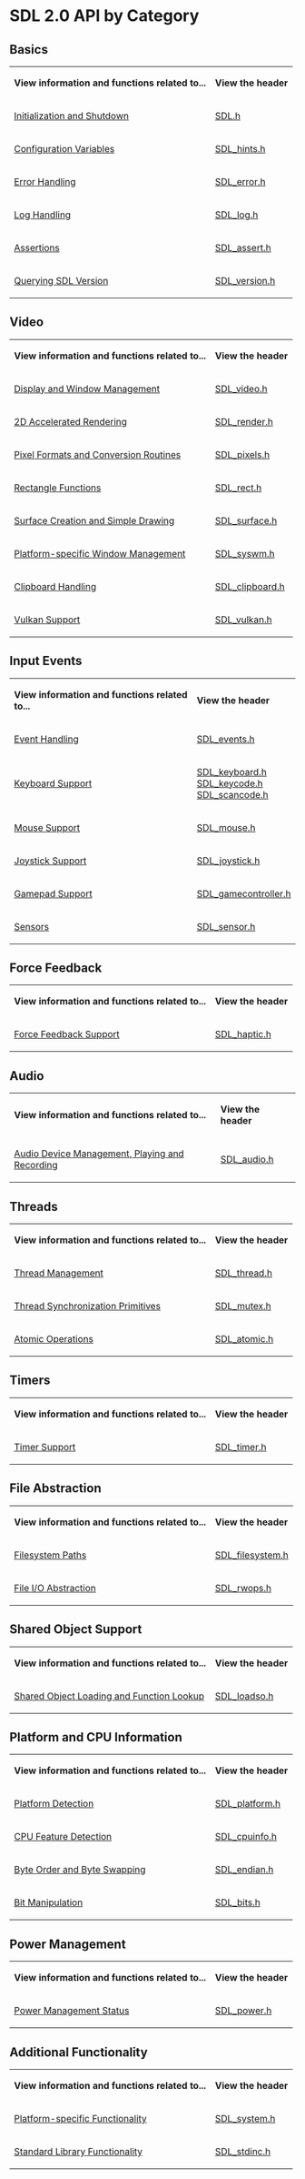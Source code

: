 
= SDL 2.0 API by Category =

== Basics ==

{|
|'''View information and functions related to...'''
|'''View the header'''
|-
|[[CategoryInit|Initialization and Shutdown]]
|[https://github.com/libsdl-org/SDL/blob/main/include/SDL.h SDL.h]
|-
|[[CategoryHints|Configuration Variables]]
|[https://github.com/libsdl-org/SDL/blob/main/include/SDL_hints.h SDL_hints.h]
|-
|[[CategoryError|Error Handling]]
|[https://github.com/libsdl-org/SDL/blob/main/include/SDL_error.h SDL_error.h]
|-
|[[CategoryLog|Log Handling]]
|[https://github.com/libsdl-org/SDL/blob/main/include/SDL_log.h SDL_log.h]
|-
|[[CategoryAssertions|Assertions]]
|[https://github.com/libsdl-org/SDL/blob/main/include/SDL_assert.h SDL_assert.h]
|-
|[[CategoryVersion|Querying SDL Version]]
|[https://github.com/libsdl-org/SDL/blob/main/include/SDL_version.h SDL_version.h]
|}



== Video ==

{|
|'''View information and functions related to...'''
|'''View the header'''
|-
|[[CategoryVideo|Display and Window Management]]
|[https://github.com/libsdl-org/SDL/blob/main/include/SDL_video.h SDL_video.h]
|-
|[[CategoryRender|2D Accelerated Rendering]]
|[https://github.com/libsdl-org/SDL/blob/main/include/SDL_render.h SDL_render.h]
|-
|[[CategoryPixels|Pixel Formats and Conversion Routines]]
|[https://github.com/libsdl-org/SDL/blob/main/include/SDL_pixels.h SDL_pixels.h]
|-
|[[CategoryRect|Rectangle Functions]]
|[https://github.com/libsdl-org/SDL/blob/main/include/SDL_rect.h SDL_rect.h]
|-
|[[CategorySurface|Surface Creation and Simple Drawing]]
|[https://github.com/libsdl-org/SDL/blob/main/include/SDL_surface.h SDL_surface.h]
|-
|[[CategorySWM|Platform-specific Window Management]]
|[https://github.com/libsdl-org/SDL/blob/main/include/SDL_syswm.h SDL_syswm.h]
|-
|[[CategoryClipboard|Clipboard Handling]]
|[https://github.com/libsdl-org/SDL/blob/main/include/SDL_clipboard.h SDL_clipboard.h]
|-
|[[CategoryVulkan|Vulkan Support]]
|[https://github.com/libsdl-org/SDL/blob/main/include/SDL_vulkan.h SDL_vulkan.h]
|}


== Input Events ==

{|
|'''View information and functions related to...'''
|'''View the header'''
|-
|[[CategoryEvents|Event Handling]]
|[https://github.com/libsdl-org/SDL/blob/main/include/SDL_events.h SDL_events.h]
|-
|[[CategoryKeyboard|Keyboard Support]]
|[https://github.com/libsdl-org/SDL/blob/main/include/SDL_keyboard.h SDL_keyboard.h]<br/>[https://github.com/libsdl-org/SDL/blob/main/include/SDL_keycode.h SDL_keycode.h]<br/>[https://github.com/libsdl-org/SDL/blob/main/include/SDL_scancode.h SDL_scancode.h]
|-
|[[CategoryMouse|Mouse Support]]
|[https://github.com/libsdl-org/SDL/blob/main/include/SDL_mouse.h SDL_mouse.h]
|-
|[[CategoryJoystick|Joystick Support]]
|[https://github.com/libsdl-org/SDL/blob/main/include/SDL_joystick.h SDL_joystick.h]
|-
|[[CategoryGamepad|Gamepad Support]]
|[https://github.com/libsdl-org/SDL/blob/main/include/SDL_gamecontroller.h SDL_gamecontroller.h]
|-
|[[CategorySensor|Sensors]]
|[https://github.com/libsdl-org/SDL/blob/main/include/SDL_sensor.h SDL_sensor.h]
|}


== Force Feedback ==

{|
|'''View information and functions related to...'''
|'''View the header'''
|-
|[[CategoryForceFeedback|Force Feedback Support]]
|[https://github.com/libsdl-org/SDL/blob/main/include/SDL_haptic.h SDL_haptic.h]
|}


== Audio ==

{|
|'''View information and functions related to...'''
|'''View the header'''
|-
|[[CategoryAudio|Audio Device Management, Playing and Recording]]
|[https://github.com/libsdl-org/SDL/blob/main/include/SDL_audio.h SDL_audio.h]
|}


== Threads ==

{|
|'''View information and functions related to...'''
|'''View the header'''
|-
|[[CategoryThread|Thread Management]]
|[https://github.com/libsdl-org/SDL/blob/main/include/SDL_thread.h SDL_thread.h]
|-
|[[CategoryMutex|Thread Synchronization Primitives]]
|[https://github.com/libsdl-org/SDL/blob/main/include/SDL_mutex.h SDL_mutex.h]
|-
|[[CategoryAtomic|Atomic Operations]]
|[https://github.com/libsdl-org/SDL/blob/main/include/SDL_atomic.h SDL_atomic.h]
|}


== Timers ==

{|
|'''View information and functions related to...'''
|'''View the header'''
|-
|[[CategoryTimer|Timer Support]]
|[https://github.com/libsdl-org/SDL/blob/main/include/SDL_timer.h SDL_timer.h]
|}


== File Abstraction ==

{|
|'''View information and functions related to...'''
|'''View the header'''
|-
|[[CategoryFilesystem|Filesystem Paths]]
|[https://github.com/libsdl-org/SDL/blob/main/include/SDL_filesystem.h SDL_filesystem.h]
|-
|[[CategoryIO|File I/O Abstraction]]
|[https://github.com/libsdl-org/SDL/blob/main/include/SDL_rwops.h SDL_rwops.h]
|}


== Shared Object Support ==

{|
|'''View information and functions related to...'''
|'''View the header'''
|-
|[[CategorySharedObject|Shared Object Loading and Function Lookup]]
|[https://github.com/libsdl-org/SDL/blob/main/include/SDL_loadso.h SDL_loadso.h]
|}


== Platform and CPU Information ==

{|
|'''View information and functions related to...'''
|'''View the header'''
|-
|[[CategoryPlatform|Platform Detection]]
|[https://github.com/libsdl-org/SDL/blob/main/include/SDL_platform.h SDL_platform.h]
|-
|[[CategoryCPU|CPU Feature Detection]]
|[https://github.com/libsdl-org/SDL/blob/main/include/SDL_cpuinfo.h SDL_cpuinfo.h]
|-
|[[CategoryEndian|Byte Order and Byte Swapping]]
|[https://github.com/libsdl-org/SDL/blob/main/include/SDL_endian.h SDL_endian.h]
|-
|[[CategoryBits|Bit Manipulation]]
|[https://github.com/libsdl-org/SDL/blob/main/include/SDL_bits.h SDL_bits.h]
|}


== Power Management ==

{|
|'''View information and functions related to...'''
|'''View the header'''
|-
|[[CategoryPower|Power Management Status]]
|[https://github.com/libsdl-org/SDL/blob/main/include/SDL_power.h SDL_power.h]
|}


== Additional Functionality ==

{|
|'''View information and functions related to...'''
|'''View the header'''
|-
|[[CategorySystem|Platform-specific Functionality]]
|[https://github.com/libsdl-org/SDL/blob/main/include/SDL_system.h SDL_system.h]
|-
|[[CategoryStandard|Standard Library Functionality]]
|[https://github.com/libsdl-org/SDL/blob/main/include/SDL_stdinc.h SDL_stdinc.h]
|}
